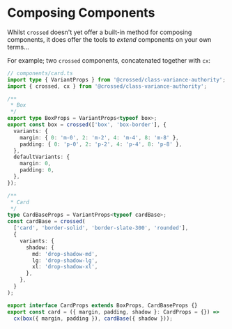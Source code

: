 # Composing Components

Whilst `crossed` doesn't yet offer a built-in method for composing components, it does offer the tools to _extend_ components on your own terms…

For example; two `crossed` components, concatenated together with `cx`:

```ts
// components/card.ts
import type { VariantProps } from '@crossed/class-variance-authority';
import { crossed, cx } from '@crossed/class-variance-authority';

/**
 * Box
 */
export type BoxProps = VariantProps<typeof box>;
export const box = crossed(['box', 'box-border'], {
  variants: {
    margin: { 0: 'm-0', 2: 'm-2', 4: 'm-4', 8: 'm-8' },
    padding: { 0: 'p-0', 2: 'p-2', 4: 'p-4', 8: 'p-8' },
  },
  defaultVariants: {
    margin: 0,
    padding: 0,
  },
});

/**
 * Card
 */
type CardBaseProps = VariantProps<typeof cardBase>;
const cardBase = crossed(
  ['card', 'border-solid', 'border-slate-300', 'rounded'],
  {
    variants: {
      shadow: {
        md: 'drop-shadow-md',
        lg: 'drop-shadow-lg',
        xl: 'drop-shadow-xl',
      },
    },
  }
);

export interface CardProps extends BoxProps, CardBaseProps {}
export const card = ({ margin, padding, shadow }: CardProps = {}) =>
  cx(box({ margin, padding }), cardBase({ shadow }));
```
